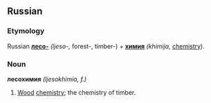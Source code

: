 ==Russian==
===Etymology===
Russian '''[[лесо-]]''' ''(ljeso-,'' forest-, timber-) + '''[[химия]]''' ''(khimija,'' [[chemistry]]).

===Noun===
'''лесохимия''' ''(ljesokhimia, f.)''
# [[Wood]] [[chemistry]]; the chemistry of timber.